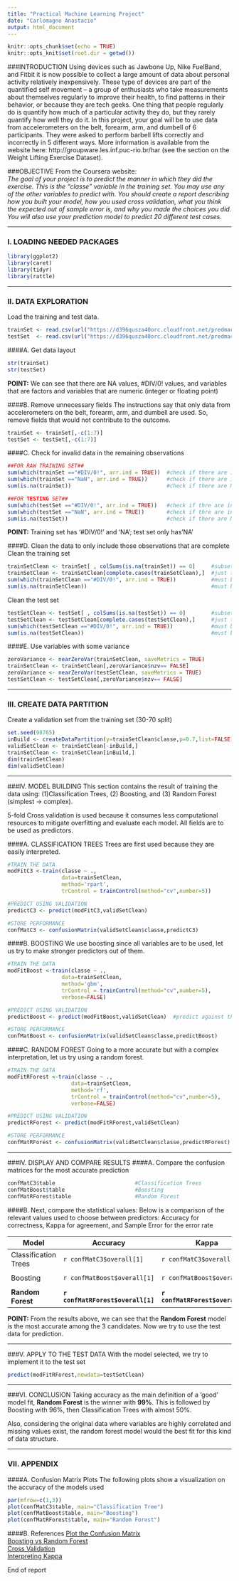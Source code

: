 ```yaml
---
title: "Practical Machine Learning Project"
date: "Carlomagno Anastacio"
output: html_document
---
```


```r
knitr::opts_chunk$set(echo = TRUE)
knitr::opts_knit$set(root.dir = getwd())  
```

###INTRODUCTION
Using devices such as Jawbone Up, Nike FuelBand, and Fitbit it is now possible to collect a large amount of data about personal activity relatively inexpensively. These type of devices are part of the quantified self movement – a group of enthusiasts who take measurements about themselves regularly to improve their health, to find patterns in their behavior, or because they are tech geeks. One thing that people regularly do is quantify how much of a particular activity they do, but they rarely quantify how well they do it. In this project, your goal will be to use data from accelerometers on the belt, forearm, arm, and dumbell of 6 participants. They were asked to perform barbell lifts correctly and incorrectly in 5 different ways. More information is available from the website here: http://groupware.les.inf.puc-rio.br/har (see the section on the Weight Lifting Exercise Dataset).

###OBJECTIVE
From the Coursera website:  
*The goal of your project is to predict the manner in which they did the exercise. This is the "classe" variable in the training set. You may use any of the other variables to predict with. You should create a report describing how you built your model, how you used cross validation, what you think the expected out of sample error is, and why you made the choices you did. You will also use your prediction model to predict 20 different test cases.*

***

### I. LOADING NEEDED PACKAGES
```r
library(ggplot2)
library(caret)
library(tidyr)
library(rattle)
```

*** 
### II. DATA EXPLORATION
Load the training and test data.
```r
trainSet <- read.csv(url("https://d396qusza40orc.cloudfront.net/predmachlearn/pml-training.csv"), na.strings = NA,header=TRUE,sep=",")
testSet  <- read.csv(url("https://d396qusza40orc.cloudfront.net/predmachlearn/pml-testing.csv"), na.strings = NA,header=TRUE,sep=",")
```

####A. Get data layout
```r
str(trainSet)
str(testSet)
```
**POINT:** We can see that there are NA values, #DIV/0! values, and variables that are factors and variables that are numeric (integer or floating point)  

####B. Remove unnecessary fields
The instructions say that only data from accelerometers on the belt, forearm, arm, and dumbell are used.  So, remove fields that would not contribute to the outcome.
```r
trainSet <- trainSet[,-c(1:7)]
testSet <- testSet[,-c(1:7)]
```

####C. Check for invalid data in the remaining observations
```r
##FOR RAW TRAINING SET##
sum(which(trainSet =="#DIV/0!", arr.ind = TRUE))  #check if there are invalid numbers
sum(which(trainSet =="NaN", arr.ind = TRUE))      #check if there are invalid numbers
sum(is.na(trainSet))                              #check if there are NA values

##FOR TESTING SET##
sum(which(testSet =="#DIV/0!", arr.ind = TRUE))   #check if thre are invalid numbers
sum(which(testSet =="NaN", arr.ind = TRUE))       #check if thre are invalid numbers
sum(is.na(testSet))                               #check if there are NA values
```
**POINT:** Training set has '#DIV/0!' and 'NA'; test set only has'NA'

####D. Clean the data to only include those observations that are complete
Clean the training set
```r
trainSetClean <- trainSet[ , colSums(is.na(trainSet)) == 0]     #subset valid fields
trainSetClean <- trainSetClean[complete.cases(trainSetClean),]  #just to make sure
sum(which(trainSetClean =="#DIV/0!", arr.ind = TRUE))           #must be 0
sum(is.na(trainSetClean))                                       #must be 0
```

Clean the test set
```r
testSetClean <- testSet[ , colSums(is.na(testSet)) == 0]        #subset valid fields
testSetClean <- testSetClean[complete.cases(testSetClean),]     #just to make sure
sum(which(testSetClean =="#DIV/0!", arr.ind = TRUE))            #must be 0
sum(is.na(testSetClean))                                        #must be 0
```

####E. Use variables with some variance
```r
zeroVariance <- nearZeroVar(trainSetClean, saveMetrics = TRUE)
trainSetClean <- trainSetClean[,zeroVariance$nzv== FALSE]
zeroVariance <- nearZeroVar(testSetClean, saveMetrics = TRUE)
testSetClean <- testSetClean[,zeroVariance$nzv== FALSE]
```

***

### III. CREATE DATA PARTITION
Create a validation set from the training set (30-70 split)
```r
set.seed(98765)
inBuild <- createDataPartition(y=trainSetClean$classe,p=0.7,list=FALSE)
validSetClean <- trainSetClean[-inBuild,]   
trainSetClean <- trainSetClean[inBuild,]    
dim(trainSetClean)
dim(validSetClean)
```

*** 

###IV. MODEL BUILDING
This section contains the result of training the data using: (1)Classification Trees, (2) Boosting, and (3) Random Forest (simplest -> complex).  

5-fold Cross validation is used because it consumes less computational resources to mitigate overfitting and evaluate each model. All fields are to be used as predictors.

####A. CLASSIFICATION TREES
Trees are first used because they are easily interpreted.
```r
#TRAIN THE DATA
modFitC3 <-train(classe ~ .,
                 data=trainSetClean,
                 method='rpart',
                 trControl = trainControl(method="cv",number=5))

#PREDICT USING VALIDATION
predictC3 <- predict(modFitC3,validSetClean)

#STORE PERFORMANCE
confMatC3 <- confusionMatrix(validSetClean$classe,predictC3)
```


####B. BOOSTING
We use boosting since all variables are to be used, let us try to make stronger predictors out of them.
```r
#TRAIN THE DATA
modFitBoost <-train(classe ~ .,
                 data=trainSetClean,
                 method='gbm',
                 trControl = trainControl(method="cv",number=5),
                 verbose=FALSE)

#PREDICT USING VALIDATION
predictBoost <- predict(modFitBoost,validSetClean)  #predict against the validation

#STORE PERFORMANCE
confMatBoost <- confusionMatrix(validSetClean$classe,predictBoost)
```

####C. RANDOM FOREST
Going to a more accurate but with a complex interpretation, let us try using a random forest.
```r
#TRAIN THE DATA
modFitRForest <-train(classe ~ .,
                    data=trainSetClean,
                    method='rf',
                    trControl = trainControl(method="cv",number=5),
                    verbose=FALSE)

#PREDICT USING VALIDATION
predictRForest <- predict(modFitRForest,validSetClean)

#STORE PERFORMANCE
confMatRForest <- confusionMatrix(validSetClean$classe,predictRForest)
```

***

###IV. DISPLAY AND COMPARE RESULTS
####A. Compare the confusion matrices for the most accurate prediction
```r
confMatC3$table                         #Classification Trees
confMatBoost$table                      #Boosting
confMatRForest$table                    #Random Forest
```

####B. Next, compare the statistical values:
Below is a comparison of the relevant values used to choose between predictors: Accuracy for correctness, Kappa for agreement, and Sample Error for the error rate

Model | Accuracy | Kappa |Sample Error
------|----------|-------|-----------
Classification Trees | `r confMatC3$overall[1]` | `r confMatC3$overall[2]` | `r 1- confMatC3$overall[1]`
Boosting | `r confMatBoost$overall[1]` | `r confMatBoost$overall[2]` | `r 1- confMatBoost$overall[1]`
**Random Forest** | **`r confMatRForest$overall[1]`** | **`r confMatRForest$overall[2]`** | **`r 1- confMatRForest$overall[1]`**

**POINT:** From the results above, we can see that the **Random Forest** model is the most accurate among the 3 candidates.  Now we try to use the test data for prediction.

***

###V. APPLY TO THE TEST DATA
With the model selected, we try to implement it to the test set
```r
predict(modFitRForest,newdata=testSetClean)
```

***

###VI. CONCLUSION
Taking accuracy as the main definition of a 'good' model fit, **Random Forest** is the winner with **99%**.  This is followed by Boosting with 96%, then Classification Trees with almost 50%.  

Also, considering the original data where variables are highly correlated and missing values exist, the random forest model would the best fit for this kind of data structure.

***

### VII. APPENDIX
####A. Confusion Matrix Plots
The following plots show a visualization on the accuracy of the models used
```r
par(mfrow=c(1,3))
plot(confMatC3$table, main="Classification Tree")
plot(confMatBoost$table, main="Boosting")
plot(confMatRForest$table, main="Random Forest")
```

####B. References
[Plot the Confusion Matrix](https://stackoverflow.com/questions/37897252/plot-confusion-matrix-in-r-using-ggplot)  
[Boosting vs Random Forest](https://discuss.analyticsvidhya.com/t/what-is-the-fundamental-difference-between-randomforest-and-gradient-boosting-algorithms/2341/3)  
[Cross Validation](https://machinelearningmastery.com/how-to-estimate-model-accuracy-in-r-using-the-caret-package/)  
[Interpreting Kappa](http://www.pmean.com/definitions/kappa.htm)  

End of report